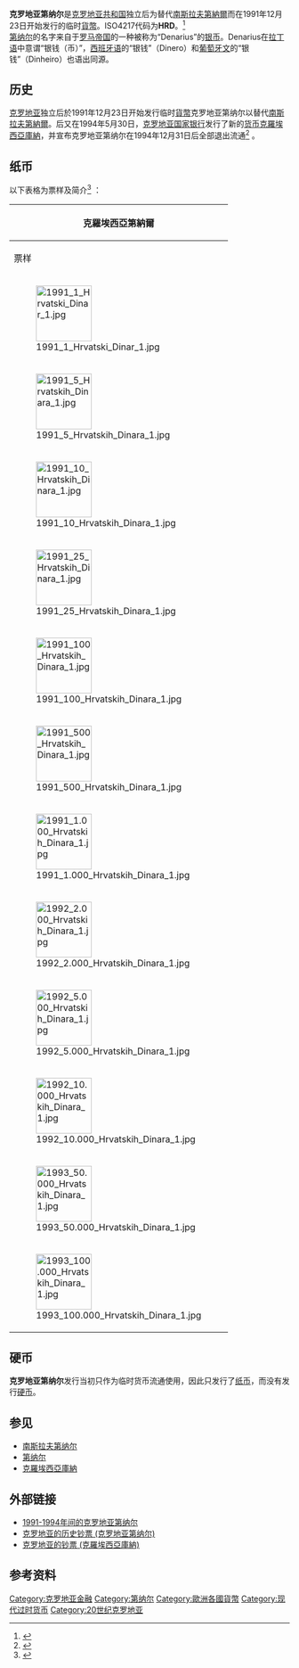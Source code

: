 {{Otheruses|克罗地亚库纳|subject=[[克罗地亚|克罗地亚]]于独立初期发行的第一套货币（流通于1991-1994年之间） |other=[[克罗地亚|克罗地亚]]独立后于1994年5月30日开始发行的第二套货币}}
{{Infobox Currency
| currency_name_in_local ={{lang-hr|Hrvatski Dinar}}<br>{{lang-en|Croatian Dinar}}
| image_1 =
| image_2 =
| image_title_1 =
| image_title_2 =
| iso_code =  '''HRD'''
| using_countries = {{CRO}}（1991-1994年间）
| inflation_rate = 
| inflation_source_date = 
| inflation_method = 
| subunit_ratio_1 = 1/100
| subunit_name_1 = 
| symbol = '''Dinar'''
| symbol_subunit_1 = 
| plural_slavic = 
| frequently_used_coins = 
| used_coins = 没有发行
| frequently_used_banknotes = 
| used_banknotes = 1，5，10，25，100，500，1,000，2,000，5,000，10,000，50,000，100,000第纳尔
| issuing_authority = [[克罗地亚国家银行|克罗地亚国家银行]]
| issuing_authority_website = {{URL|http://www.hnb.hr/}}
}}

'''克罗地亚第纳尔'''是[[克罗地亚共和国|克罗地亚共和国]]独立后为替代[[南斯拉夫第納爾|南斯拉夫第納爾]]而在1991年12月23日开始发行的临时[[貨幣|貨幣]]。ISO4217代码为'''HRD'''。<ref>{{Cite web|url=http://www.hnb.hr/novcan/povijest/e-nastavak-5.htm|title=Croatian Dinar — Transitional Means of Payment|accessdate=2014-06-27|author=|last=|first=|authorlink=|coauthors=|date=|year=|month=|format=|work=[[克罗地亚国家银行|克罗地亚国家银行]]|publisher=|pages=|language=en|doi=|archiveurl=https://web.archive.org/web/20131023223816/http://www.hnb.hr/novcan/povijest/e-nastavak-5.htm|archivedate=2013-10-23|quote=|deadurl=yes}}</ref>
<br>[[第纳尔|第纳尔]]的名字来自于[[罗马帝国|罗马帝国]]的一种被称为“Denarius”的[[银币|银币]]。Denarius在[[拉丁语|拉丁语]]中意谓“银钱（币）”，[[西班牙语|西班牙语]]的“银钱”（Dinero）和[[葡萄牙文|葡萄牙文]]的“银钱”（Dinheiro）也语出同源。

== 历史 ==

[[克罗地亚|克罗地亚]]独立后於1991年12月23日开始发行临时[[貨幣|貨幣]]克罗地亚第纳尔以替代[[南斯拉夫第納爾|南斯拉夫第納爾]]。后又在1994年5月30日，[[克罗地亚国家银行|克罗地亚国家银行]]发行了新的[[货币|货币]][[克羅埃西亞庫納|克羅埃西亞庫納]]，并宣布克罗地亚第纳尔在1994年12月31日后全部退出流通<ref>{{Cite web|url=http://www.hnb.hr/novcan/enovcan.htm|title=Features of Kuna Banknotes|accessdate=2014-07-05|author=|last=|first=|authorlink=|coauthors=|date=29 May 2014|year=|month=|trans_title=|format=|work=|publisher=Croatian National Bank|pages=|language=en|doi=|archiveurl=https://www.webcitation.org/query?url=http%3A%2F%2Fwww.hnb.hr%2Fnovcan%2Fenovcan.htm&date=2014-07-05|archivedate=2014-07-05|quote=|deadurl=yes}}</ref> 。

==纸币==

以下表格为票样及简介<ref>{{Cite web|url=http://www.hnb.hr/novcan/povijest/e-nastavak-5.htm|title=Croatian Dinar — Transitional Means of Payment|accessdate=2014-07-05|author=|last=|first=|authorlink=|coauthors=|date=|year=|month=|trans_title=|format=|work=|publisher=Croatian National Bank|pages=|language=en|doi=|archiveurl=https://www.webcitation.org/query?url=http%3A%2F%2Fwww.hnb.hr%2Fnovcan%2Fpovijest%2Fe-nastavak-5.htm&date=2014-07-05|archivedate=2014-07-05|quote=|deadurl=yes}}</ref> ：

{| class="wikitable" style="text-align:center"
|--
!colspan="5"|克羅埃西亞第納爾
|--
! 票样 
! 面值
! 发行时间
! 正面
! 背面
|--
|[[File:1991_1_Hrvatski_Dinar_1.jpg|100px]]
|1 第纳尔
|rowspan="7"| <center>1991年11月8日</center>
|rowspan="12"|科学家<br>{{link-en|罗杰·约瑟夫·博什科维奇|Roger Joseph Boscovich}}<br>之肖像
|rowspan="7"|[[萨格勒布大教堂|萨格勒布大教堂]]
|--
|[[File:1991_5_Hrvatskih_Dinara_1.jpg|100px]]
|5 第纳尔
|--
|[[File:1991_10_Hrvatskih_Dinara_1.jpg|100px]]
|10 第纳尔
|--
|[[File:1991_25_Hrvatskih_Dinara_1.jpg|100px]]
|25 第纳尔
|--
|[[File:1991_100_Hrvatskih_Dinara_1.jpg|100px]]
|100 第纳尔
|--
|[[File:1991_500_Hrvatskih_Dinara_1.jpg|100px]]
|500 第纳尔
|--
|[[File:1991_1.000_Hrvatskih_Dinara_1.jpg|100px]]
|1,000 第纳尔
|--
|[[File:1992_2.000_Hrvatskih_Dinara_1.jpg|100px]]
|2,000 第纳尔
|rowspan="3"| <center>1992年1月15日</center>
|rowspan="5"|克罗地亚之母<br>（Mother Croatia）<br>历史雕塑<br>{{link-en|伊万·梅斯特罗维奇|Ivan Meštrović}}所作
|--
|[[File:1992_5.000_Hrvatskih_Dinara_1.jpg|100px]]
|5,000 第纳尔
|--
|[[File:1992_10.000_Hrvatskih_Dinara_1.jpg|100px]]
|10,000 第纳尔
|--
|[[File:1993_50.000_Hrvatskih_Dinara_1.jpg|100px]]
|50,000 第纳尔
|rowspan="3"| <center>1993年5月30日</center>
|--
|[[File:1993_100.000_Hrvatskih_Dinara_1.jpg|100px]]
|100,000 第纳尔
|}

== 硬币 ==

'''克罗地亚第纳尔'''发行当初只作为临时货币流通使用，因此只发行了[[纸币|纸币]]，而没有发行[[硬币|硬币]]。

==参见==
{{Commons category|Money of Croatia}}
*[[南斯拉夫第纳尔|南斯拉夫第纳尔]]
*[[第纳尔|第纳尔]]
*[[克羅埃西亞庫納|克羅埃西亞庫納]]

== 外部链接 ==
* [http://www.kunalipa.com/katalog/hrvatski-dinar/ 1991-1994年间的克罗地亚第纳尔] {{Wayback|url=http://www.kunalipa.com/katalog/hrvatski-dinar/ |date=20200526104958 }}<small>{{hr icon}}</small>
* [http://www.bis-ans-ende-der-welt.net/Kroatien-X-B-En.htm 克罗地亚的历史钞票 (克罗地亚第纳尔)] {{Wayback|url=http://www.bis-ans-ende-der-welt.net/Kroatien-X-B-En.htm |date=20200917192536 }}<small>{{en icon}}{{de icon}}{{fr icon}}</small>
* [http://www.bis-ans-ende-der-welt.net/Kroatien-B-En.htm 克罗地亚的钞票 (克羅埃西亞庫納)] {{Wayback|url=http://www.bis-ans-ende-der-welt.net/Kroatien-B-En.htm |date=20200917211950 }}<small>{{en icon}}{{de icon}}{{fr icon}}</small>

== 参考资料 ==
{{Reflist|2}}
{{第纳尔}}
{{Currencies of Europe}}

[[Category:克罗地亚金融|Category:克罗地亚金融]]
[[Category:第纳尔|Category:第纳尔]]
[[Category:歐洲各國貨幣|Category:歐洲各國貨幣]]
[[Category:现代过时货币|Category:现代过时货币]]
[[Category:20世纪克罗地亚|Category:20世纪克罗地亚]]